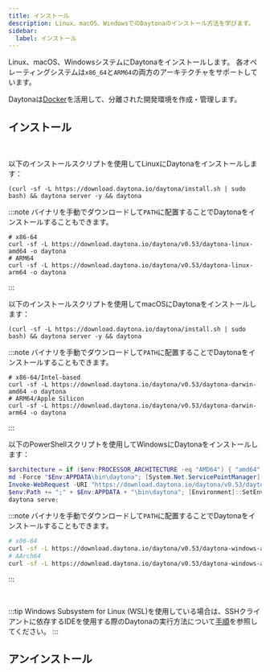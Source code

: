 ```yaml
---
title: インストール
description: Linux、macOS、WindowsでのDaytonaのインストール方法を学びます。
sidebar:
  label: インストール
---
```



Linux、macOS、WindowsシステムにDaytonaをインストールします。
各オペレーティングシステムは`x86_64`と`ARM64`の両方のアーキテクチャをサポートしています。

Daytonaは[Docker](https://docs.docker.com/engine/install/)を活用して、分離された開発環境を作成・管理します。

## インストール

<br />

<Tabs>
<TabItem label="Linux" icon="linux">

以下のインストールスクリプトを使用してLinuxにDaytonaをインストールします：

```shell
(curl -sf -L https://download.daytona.io/daytona/install.sh | sudo bash) && daytona server -y && daytona
```

:::note
バイナリを手動でダウンロードして`PATH`に配置することでDaytonaをインストールすることもできます。

```shell
# x86-64
curl -sf -L https://download.daytona.io/daytona/v0.53/daytona-linux-amd64 -o daytona
# ARM64
curl -sf -L https://download.daytona.io/daytona/v0.53/daytona-linux-arm64 -o daytona
```

:::

</TabItem>
<TabItem label="MacOS" icon="apple">

以下のインストールスクリプトを使用してmacOSにDaytonaをインストールします：

```shell
(curl -sf -L https://download.daytona.io/daytona/install.sh | sudo bash) && daytona server -y && daytona
```

:::note
バイナリを手動でダウンロードして`PATH`に配置することでDaytonaをインストールすることもできます。

```shell
# x86-64/Intel-based
curl -sf -L https://download.daytona.io/daytona/v0.53/daytona-darwin-amd64 -o daytona
# ARM64/Apple Silicon
curl -sf -L https://download.daytona.io/daytona/v0.53/daytona-darwin-arm64 -o daytona
```

:::

</TabItem>
<TabItem label="Windows" icon="seti:windows">
以下のPowerShellスクリプトを使用してWindowsにDaytonaをインストールします：

```powershell
$architecture = if ($env:PROCESSOR_ARCHITECTURE -eq "AMD64") { "amd64" } else { "arm64" }
md -Force "$Env:APPDATA\bin\daytona"; [System.Net.ServicePointManager]::SecurityProtocol = [System.Net.SecurityProtocolType]'Tls,Tls11,Tls12';
Invoke-WebRequest -URI "https://download.daytona.io/daytona/v0.53/daytona-windows-$architecture.exe" -OutFile "$Env:APPDATA\bin\daytona\daytona.exe";
$env:Path += ";" + $Env:APPDATA + "\bin\daytona"; [Environment]::SetEnvironmentVariable("Path", $env:Path, [System.EnvironmentVariableTarget]::User);
daytona serve;
```

:::note
バイナリを手動でダウンロードして`PATH`に配置することでDaytonaをインストールすることもできます。

```sh
# x86-64
curl -sf -L https://download.daytona.io/daytona/v0.53/daytona-windows-amd64.exe -o daytona
# AArch64
curl -sf -L https://download.daytona.io/daytona/v0.53/daytona-windows-arm64.exe -o daytona
```

:::

<br />

:::tip
Windows Subsystem for Linux (WSL)を使用している場合は、SSHクライアントに依存するIDEを使用する際のDaytonaの実行方法について[手順](https://github.com/daytonaio/daytona/issues/282)を参照してください。
:::
</TabItem>
<TabItem label="Homebrew" icon="homebrew">
<Homebrew />
</TabItem>
<TabItem label="Nix" icon="nix">
<Nix />
</TabItem>
</Tabs>

## アンインストール

<Tabs>
<TabItem label="Unix" icon="linux">
<Uninstall />
</TabItem>
<TabItem label="Windows" icon="seti:windows">
<UninstallWindows />
</TabItem>
</Tabs>

